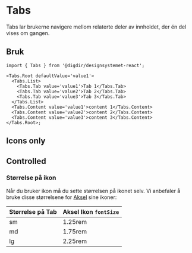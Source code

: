 

<Meta of={TabsStories} />

# Tabs

Tabs lar brukerne navigere mellom relaterte deler av innholdet, der én del vises om gangen.

<Primary />
<Controls />

## Bruk

```tsx
import { Tabs } from '@digdir/designsystemet-react';

<Tabs.Root defaultValue='value1'>
  <Tabs.List>
    <Tabs.Tab value='value1'>Tab 1</Tabs.Tab>
    <Tabs.Tab value='value2'>Tab 2</Tabs.Tab>
    <Tabs.Tab value='value3'>Tab 3</Tabs.Tab>
  </Tabs.List>
  <Tabs.Content value='value1'>content 1</Tabs.Content>
  <Tabs.Content value='value2'>content 2</Tabs.Content>
  <Tabs.Content value='value3'>content 3</Tabs.Content>
</Tabs.Root>;
```

## Icons only

<Canvas of={TabsStories.IconsOnly} />

## Controlled

<Canvas of={TabsStories.Controlled} />

### Størrelse på ikon

Når du bruker ikon må du sette størrelsen på ikonet selv. Vi anbefaler å bruke disse størrelsene for [Aksel](https://aksel.nav.no/ikoner) sine ikoner:

| Størrelse på Tab | Aksel Ikon `fontSize` |
| :--------------- | :-------------------- |
| sm               | 1.25rem               |
| md               | 1.75rem               |
| lg               | 2.25rem               |
